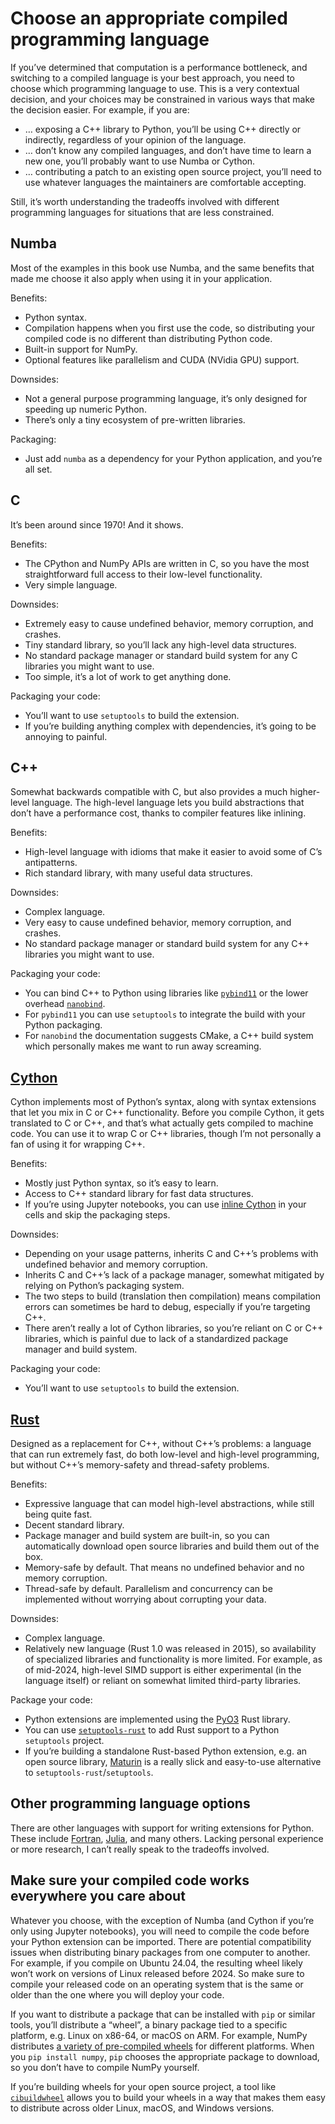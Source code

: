 # Choose an appropriate compiled programming language

If you've determined that computation is a performance bottleneck, and switching to a compiled language is your best approach, you need to choose which programming language to use.
This is a very contextual decision, and your choices may be constrained in various ways that make the decision easier.
For example, if you are:

* ... exposing a C++ library to Python, you'll be using C++ directly or indirectly, regardless of your opinion of the language.
* ... don't know any compiled languages, and don't have time to learn a new one, you'll probably want to use Numba or Cython.
* ... contributing a patch to an existing open source project, you'll need to use whatever languages the maintainers are comfortable accepting.

Still, it's worth understanding the tradeoffs involved with different programming languages for situations that are less constrained.

## Numba

Most of the examples in this book use Numba, and the same benefits that made me choose it also apply when using it in your application.

Benefits:

* Python syntax.
* Compilation happens when you first use the code, so distributing your compiled code is no different than distributing Python code.
* Built-in support for NumPy.
* Optional features like parallelism and CUDA (NVidia GPU) support.

Downsides:

* Not a general purpose programming language, it's only designed for speeding up numeric Python.
* There's only a tiny ecosystem of pre-written libraries.

Packaging:

* Just add `numba` as a dependency for your Python application, and you're all set.

## C

It's been around since 1970!
And it shows.

Benefits:

* The CPython and NumPy APIs are written in C, so you have the most straightforward full access to their low-level functionality.
* Very simple language.

Downsides:

* Extremely easy to cause undefined behavior, memory corruption, and crashes.
* Tiny standard library, so you'll lack any high-level data structures.
* No standard package manager or standard build system for any C libraries you might want to use.
* Too simple, it's a lot of work to get anything done.

Packaging your code:

* You'll want to use `setuptools` to build the extension.
* If you're building anything complex with dependencies, it's going to be annoying to painful.

## C++

Somewhat backwards compatible with C, but also provides a much higher-level language.
The high-level language lets you build abstractions that don't have a performance cost, thanks to compiler features like inlining.

Benefits:

* High-level language with idioms that make it easier to avoid some of C's antipatterns.
* Rich standard library, with many useful data structures.

Downsides:

* Complex language.
* Very easy to cause undefined behavior, memory corruption, and crashes.
* No standard package manager or standard build system for any C++ libraries you might want to use.

Packaging your code:

* You can bind C++ to Python using libraries like [`pybind11`](https://pybind11.readthedocs.io/) or the lower overhead [`nanobind`](https://nanobind.readthedocs.io/).
* For `pybind11` you can use `setuptools` to integrate the build with your Python packaging.
* For `nanobind` the documentation suggests CMake, a C++ build system which personally makes me want to run away screaming.

## [Cython](https://cython.readthedocs.io/)

Cython implements most of Python's syntax, along with syntax extensions that let you mix in C or C++ functionality.
Before you compile Cython, it gets translated to C or C++, and that's what actually gets compiled to machine code.
You can use it to wrap C or C++ libraries, though I'm not personally a fan of using it for wrapping C++.

Benefits:

* Mostly just Python syntax, so it's easy to learn.
* Access to C++ standard library for fast data structures.
* If you're using Jupyter notebooks, you can use [inline Cython](https://cython.readthedocs.io/en/latest/src/quickstart/build.html#using-the-jupyter-notebook) in your cells and skip the packaging steps.

Downsides:

* Depending on your usage patterns, inherits C and C++'s problems with undefined behavior and memory corruption.
* Inherits C and C++'s lack of a package manager, somewhat mitigated by relying on Python's packaging system.
* The two steps to build (translation then compilation) means compilation errors can sometimes be hard to debug, especially if you're targeting C++.
* There aren't really a lot of Cython libraries, so you're reliant on C or C++ libraries, which is painful due to lack of a standardized package manager and build system.

Packaging your code:

* You'll want to use `setuptools` to build the extension.

## [Rust](https://www.rust-lang.org/)

Designed as a replacement for C++, without C++'s problems: a language that can run extremely fast, do both low-level and high-level programming, but without C++'s memory-safety and thread-safety problems.

Benefits:

* Expressive language that can model high-level abstractions, while still being quite fast.
* Decent standard library.
* Package manager and build system are built-in, so you can automatically download open source libraries and build them out of the box.
* Memory-safe by default.
  That means no undefined behavior and no memory corruption.
* Thread-safe by default.
  Parallelism and concurrency can be implemented without worrying about corrupting your data.

Downsides:

* Complex language.
* Relatively new language (Rust 1.0 was released in 2015), so availability of specialized libraries and functionality is more limited.
  For example, as of mid-2024, high-level SIMD support is either experimental (in the language itself) or reliant on somewhat limited third-party libraries.

Package your code:

* Python extensions are implemented using the [PyO3](https://pyo3.rs/) Rust library.
* You can use [`setuptools-rust`](https://setuptools-rust.readthedocs.io/) to add Rust support to a Python `setuptools` project.
* If you're building a standalone Rust-based Python extension, e.g. an open source library, [Maturin](https://www.maturin.rs/) is a really slick and easy-to-use alternative to `setuptools-rust`/`setuptools`.

## Other programming language options

There are other languages with support for writing extensions for Python.
These include [Fortran](https://numpy.org/doc/stable/f2py/), [Julia](https://github.com/JuliaPy/PythonCall.jl), and many others.
Lacking personal experience or more research, I can't really speak to the tradeoffs involved.

## Make sure your compiled code works everywhere you care about

Whatever you choose, with the exception of Numba (and Cython if you're only using Jupyter notebooks), you will need to compile the code before your Python extension can be imported.
There are potential compatibility issues when distributing binary packages from one computer to another.
For example, if you compile on Ubuntu 24.04, the resulting wheel likely won't work on versions of Linux released before 2024.
So make sure to compile your released code on an operating system that is the same or older than the one where you will deploy your code.

If you want to distribute a package that can be installed with `pip` or similar tools, you'll distribute a "wheel", a binary package tied to a specific platform, e.g. Linux on x86-64, or macOS on ARM.
For example, NumPy distributes [a variety of pre-compiled wheels](https://pypi.org/project/numpy/#files) for different platforms.
When you `pip install numpy`, `pip` chooses the appropriate package to download, so you don't have to compile NumPy yourself.

If you're building wheels for your open source project, a tool like [`cibuildwheel`](https://cibuildwheel.pypa.io/en/stable/) allows you to build your wheels in a way that makes them easy to distribute across older Linux, macOS, and Windows versions.
